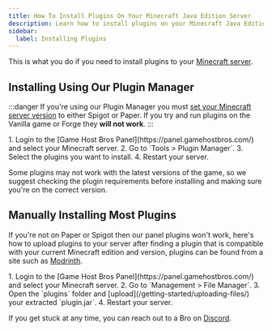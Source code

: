 ---
title: How To Install Plugins On Your Minecraft Java Edition Server
description: Learn how to install plugins on your Minecraft Java Edition dedicated Server
sidebar:
  label: Installing Plugins
---

This is what you do if you need to install plugins to your [Minecraft server](https://www.gamehostbros.com/minecraft-server-hosting/).

## Installing Using Our Plugin Manager

:::danger
If you're using our Plugin Manager you must [set your Minecraft server version](/games/minecraft/changing-versions/) to either Spigot or Paper. If you try and run plugins on the Vanilla game or Forge they **will not work**.
:::

<Steps>
  1. Login to the [Game Host Bros Panel](https://panel.gamehostbros.com/) and select your Minecraft server.
  2. Go to `Tools > Plugin Manager`.
  3. Select the plugins you want to install.
  4. Restart your server.
</Steps>

Some plugins may not work with the latest versions of the game, so we suggest checking the plugin requirements before installing and making sure you're on the correct version.

## Manually Installing Most Plugins

If you're not on Paper or Spigot then our panel plugins won't work, here's how to upload plugins to your server after finding a plugin that is compatible with your current Minecraft edition and version, plugins can be found from a site such as [Modrinth](https://modrinth.com/plugins).

<Steps>
  1. Login to the [Game Host Bros Panel](https://panel.gamehostbros.com/) and select your Minecraft server.
  2. Go to `Management > File Manager`.
  3. Open the `plugins` folder and [upload](/getting-started/uploading-files/) your extracted `plugin.jar`.
  4. Restart your server.
</Steps>

If you get stuck at any time, you can reach out to a Bro on [Discord](https://discord.gg/FN4XgbAwzr).